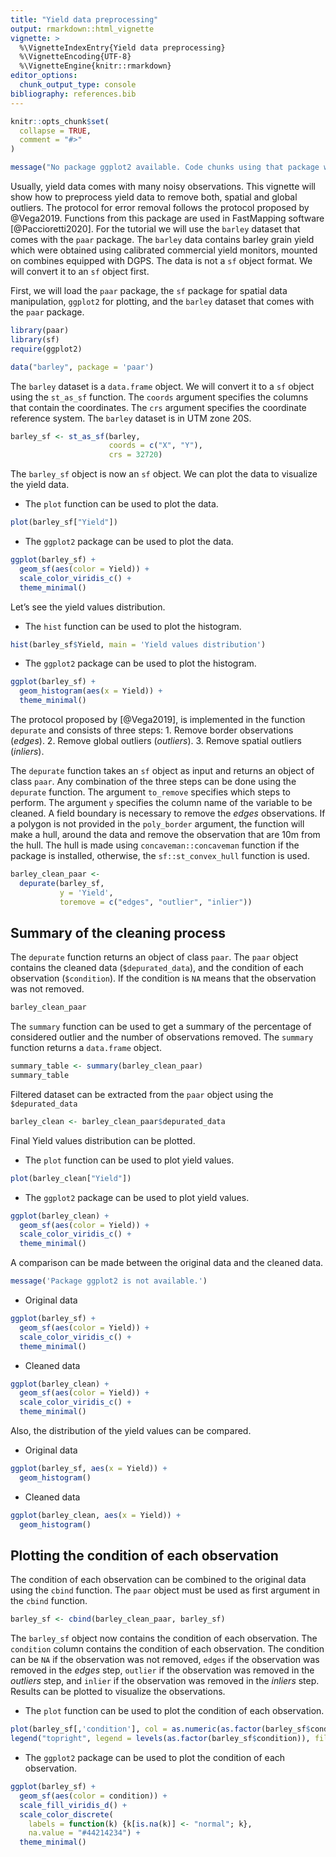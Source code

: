 ---
title: "Yield data preprocessing"
output: rmarkdown::html_vignette
vignette: >
  %\VignetteIndexEntry{Yield data preprocessing}
  %\VignetteEncoding{UTF-8}
  %\VignetteEngine{knitr::rmarkdown}
editor_options: 
  chunk_output_type: console
bibliography: references.bib
---

```{r, include = FALSE}
knitr::opts_chunk$set(
  collapse = TRUE,
  comment = "#>"
)
```

```{r eval = !requireNamespace("ggplot2"), echo = FALSE, comment = NA}
message("No package ggplot2 available. Code chunks using that package will not be evaluated.")
```

Usually, yield data comes with many noisy observations. This vignette will show
how to preprocess yield data to remove both, spatial and global outliers. The
protocol for error removal follows the protocol proposed by @Vega2019. Functions
from this package are used in FastMapping software [@Paccioretti2020]. For the 
tutorial we will use the `barley` dataset that comes with the `paar` package. 
The `barley` data contains barley grain yield which were obtained using 
calibrated commercial yield monitors, mounted on combines equipped with DGPS.
The data is not a `sf` object format. We will convert it to an `sf` object first.

First, we will load the `paar` package, the `sf` package for spatial data 
manipulation, `ggplot2` for plotting, and the `barley` dataset that comes 
with the `paar` package.

```{r setup}
library(paar)
library(sf)
require(ggplot2)

data("barley", package = 'paar')
```

The `barley` dataset is a `data.frame` object. We will convert it to a `sf` 
object using the `st_as_sf` function. The `coords` argument specifies the 
columns that contain the coordinates. The `crs` argument specifies the 
coordinate reference system. The `barley` dataset is in UTM zone 20S.

```{r}
barley_sf <- st_as_sf(barley, 
                      coords = c("X", "Y"),
                      crs = 32720)
```

The `barley_sf` object is now an `sf` object. We can plot the data to visualize the yield data.

-   The `plot` function can be used to plot the data.

```{r}
plot(barley_sf["Yield"])
```

-   The `ggplot2` package can be used to plot the data.

```{r, eval = requireNamespace("ggplot2")}
ggplot(barley_sf) +
  geom_sf(aes(color = Yield)) +
  scale_color_viridis_c() +
  theme_minimal()
```

Let's see the yield values distribution.

-   The `hist` function can be used to plot the histogram.

```{r}
hist(barley_sf$Yield, main = 'Yield values distribution')
```

-   The `ggplot2` package can be used to plot the histogram.

```{r, eval = requireNamespace("ggplot2")}
ggplot(barley_sf) +
  geom_histogram(aes(x = Yield)) +
  theme_minimal()
```

The protocol proposed by [@Vega2019], is implemented in the function `depurate` 
and consists of three steps: 
1. Remove border observations (*edges*). 
2. Remove global outliers (*outliers*). 
3. Remove spatial outliers (*inliers*).

The `depurate` function takes an `sf` object as input and returns an object
of class `paar`. Any combination of the three steps can be done using 
the `depurate` function. The argument `to_remove` specifies which steps to 
perform. The argument `y` specifies the column name of the variable to be 
cleaned. A field boundary is necessary to remove the *edges* observations. 
If a polygon is not provided in the `poly_border` argument, the function will 
make a hull, around the data and remove the observation that are 10m from the 
hull. The hull is made using `concaveman::concaveman` function if the package 
is installed, otherwise, the `sf::st_convex_hull` function is used.

```{r}
barley_clean_paar <-
  depurate(barley_sf, 
           y = 'Yield',
           toremove = c("edges", "outlier", "inlier"))


```

## Summary of the cleaning process

The `depurate` function returns an object of class `paar`. The `paar` object 
contains the cleaned data (`$depurated_data`), and the condition of each 
observation (`$condition`). If the condition is `NA` means that the observation
was not removed.

```{r}
barley_clean_paar
```

The `summary` function can be used to get a summary of the percentage of 
considered outlier and the number of observations removed. The `summary` 
function returns a `data.frame` object.

```{r}
summary_table <- summary(barley_clean_paar)
summary_table
```

Filtered dataset can be extracted from the `paar` object using the `$depurated_data`

```{r}
barley_clean <- barley_clean_paar$depurated_data
```

Final Yield values distribution can be plotted.

-   The `plot` function can be used to plot yield values.

```{r}
plot(barley_clean["Yield"])
```

-   The `ggplot2` package can be used to plot yield values.

```{r, eval = requireNamespace("ggplot2")}
ggplot(barley_clean) +
  geom_sf(aes(color = Yield)) +
  scale_color_viridis_c() +
  theme_minimal()
```

A comparison can be made between the original data and the cleaned data.

```{r, eval = !requireNamespace("ggplot2"), echo = FALSE, comment = NA}
message('Package ggplot2 is not available.')
```

-   Original data

```{r, eval = requireNamespace("ggplot2")}
ggplot(barley_sf) +
  geom_sf(aes(color = Yield)) +
  scale_color_viridis_c() +
  theme_minimal()
```

-   Cleaned data

```{r, eval = requireNamespace("ggplot2")}
ggplot(barley_clean) +
  geom_sf(aes(color = Yield)) +
  scale_color_viridis_c() +
  theme_minimal()
```

Also, the distribution of the yield values can be compared.

-   Original data

```{r, eval = requireNamespace("ggplot2")}
ggplot(barley_sf, aes(x = Yield)) +
  geom_histogram()
```

-   Cleaned data

```{r, eval = requireNamespace("ggplot2")}
ggplot(barley_clean, aes(x = Yield)) +
  geom_histogram()
```

## Plotting the condition of each observation

The condition of each observation can be combined to the original data using the
`cbind` function. The `paar` object must be used as first argument in the 
`cbind` function.

```{r}
barley_sf <- cbind(barley_clean_paar, barley_sf)
```

The `barley_sf` object now contains the condition of each observation. 
The `condition` column contains the condition of each observation. The 
condition can be `NA` if the observation was not removed, `edges` if the 
observation was removed in the *edges* step, `outlier` if the observation 
was removed in the *outliers* step, and `inlier` if the observation was 
removed in the *inliers* step. Results can be plotted to visualize the 
observations.

-   The `plot` function can be used to plot the condition of each observation.

```{r}
plot(barley_sf[,'condition'], col = as.numeric(as.factor(barley_sf$condition)))
legend("topright", legend = levels(as.factor(barley_sf$condition)), fill = 1:4)
```

-   The `ggplot2` package can be used to plot the condition of each observation.

```{r, eval = requireNamespace("ggplot2")}
ggplot(barley_sf) +
  geom_sf(aes(color = condition)) +
  scale_fill_viridis_d() +
  scale_color_discrete(
    labels = function(k) {k[is.na(k)] <- "normal"; k},
    na.value = "#44214234") +
  theme_minimal()
```
